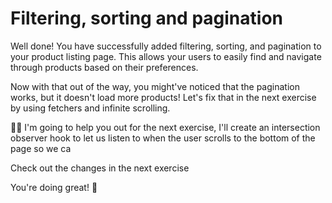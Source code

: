 # Filtering, sorting and pagination

Well done! You have successfully added filtering, sorting, and pagination to your product listing page.
This allows your users to easily find and navigate through products based on their preferences.

Now with that out of the way, you might've noticed that the pagination works, but it doesn't load more products!
Let's fix that in the next exercise by using fetchers and infinite scrolling.

🧝‍♀️ I'm going to help you out for the next exercise, I'll create an intersection observer hook to let us listen
to when the user scrolls to the bottom of the page so we ca

<NextDiffLink> Check out the changes in the next exercise </NextDiffLink>

You're doing great! 🚀
